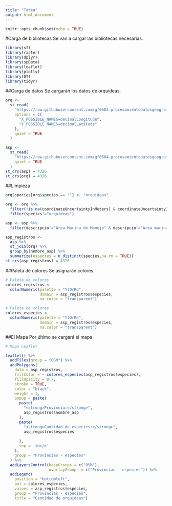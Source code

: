 ---
title: "Tarea"
output: html_document
---

```{r setup, include=FALSE}
knitr::opts_chunk$set(echo = TRUE)
```

#Carga de bibliotecas
Se van a cargar las bibliotecas necesarias.

```{r message=FALSE, warning=FALSE}
library(sf)
library(raster)
library(dplyr)
library(spData)
library(leaflet)
library(plotly)
library(DT)
library(tidyr)
```

##Carga de datos
Se cargarán los datos de orquídeas.

```{r message=FALSE, warning=FALSE}
orq <-
  st_read(
    "https://raw.githubusercontent.com/gf0604-procesamientodatosgeograficos/2021i-datos/main/gbif/orchidaceae-cr-registros.csv",
    options = c(
      "X_POSSIBLE_NAMES=decimalLongitude",
      "Y_POSSIBLE_NAMES=decimalLatitude"
    ),
    quiet = TRUE
  )

asp <-
  st_read(
    "https://raw.githubusercontent.com/gf0604-procesamientodatosgeograficos/2021i-datos/main/sinac/asp/asp-wgs84.geojson",
    quiet = TRUE
  )
st_crs(asp) = 4326
st_crs(orq) = 4326
```

##Limpieza

```{r message=FALSE, warning=FALSE}
orq$species[orq$species == ""] <- "orquideas"

orq <- orq %>%
  filter(!is.na(coordinateUncertaintyInMeters) & coordinateUncertaintyInMeters <= 1000)%>%
  filter(species!="orquideas")

asp <- asp %>%
  filter(descripcio!="Area Marina de Manejo" & descripcio!="Area marina protegida")

asp_registros <-
  asp %>%
  st_join(orq) %>%
  group_by(nombre_asp) %>%
  summarize(especies = n_distinct(species,na.rm = TRUE))
st_crs(asp_registros) = 4326
```

##Paleta de colores
Se asignarán colores.

```{r message=FALSE, warning=FALSE}
# Paleta de colores
colores_registros <-
  colorNumeric(palette = "YlOrRd",
               domain = asp_registros$especies,
               na.color = "transparent")

# Paleta de colores
colores_especies <-
  colorNumeric(palette = "YlOrRd",
               domain = asp_registros$especies,
               na.color = "transparent")
```

##El Mapa
Por último se cargará el mapa.

```{r message=FALSE, warning=FALSE}
# Mapa Leaflet

leaflet() %>%
  addTiles(group = "OSM") %>%
  addPolygons(
    data = asp_registros,
    fillColor = ~ colores_especies(asp_registros$especies),
    fillOpacity = 0.7,
    stroke = TRUE,
    color = "black",
    weight = 1,
    popup = paste(
      paste(
        "<strong>Provincia:</strong>",
        asp_registros$nombre_asp
      ),
      paste(
        "<strong>Cantidad de especies:</strong>",
        asp_registros$especies
        
      ),
      sep = '<br/>'
    ),
    group = "Provincias - especies"
  ) %>%
  addLayersControl(baseGroups = c("OSM"),
                   overlayGroups = c("Provincias - especies")) %>%
  addLegend(
    position = "bottomleft",
    pal = colores_especies,
    values = asp_registros$especies,
    group = "Provincias - especies",
    title = "Cantidad de orquideas")   
```

